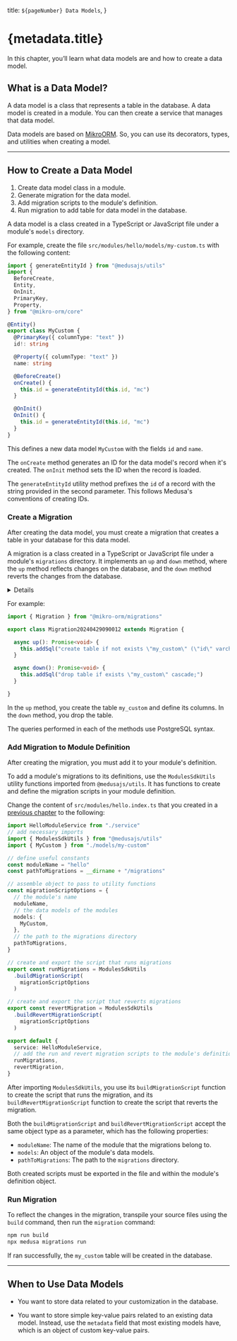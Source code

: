   title: `${pageNumber} Data Models`,
}

# {metadata.title}

In this chapter, you’ll learn what data models are and how to create a data model.

## What is a Data Model?

A data model is a class that represents a table in the database. A data model is created in a module. You can then create a service that manages that data model.

Data models are based on [MikroORM](https://mikro-orm.io/docs/quick-start). So, you can use its decorators, types, and utilities when creating a model.

---

## How to Create a Data Model

<Note title="Steps Summary">

1. Create data model class in a module.
2. Generate migration for the data model.
3. Add migration scripts to the module's definition.
4. Run migration to add table for data model in the database.

</Note>

A data model is a class created in a TypeScript or JavaScript file under a module's `models` directory.

For example, create the file `src/modules/hello/models/my-custom.ts` with the following content:

```ts title="src/modules/hello/models/my-custom.ts"
import { generateEntityId } from "@medusajs/utils"
import { 
  BeforeCreate, 
  Entity, 
  OnInit, 
  PrimaryKey, 
  Property,
} from "@mikro-orm/core"

@Entity()
export class MyCustom {
  @PrimaryKey({ columnType: "text" })
  id!: string

  @Property({ columnType: "text" })
  name: string

  @BeforeCreate()
  onCreate() {
    this.id = generateEntityId(this.id, "mc")
  }

  @OnInit()
  OnInit() {
    this.id = generateEntityId(this.id, "mc")
  }
}
```

This defines a new data model `MyCustom` with the fields `id` and `name`.

The `onCreate` method generates an ID for the data model's record when it's created. The `onInit` method sets the ID when the record is loaded.

<Note title="Tip">

The `generateEntityId` utility method prefixes the `id` of a record with the string provided in the second parameter. This follows Medusa's conventions of creating IDs.

</Note>

### Create a Migration

After creating the data model, you must create a migration that creates a table in your database for this data model.

A migration is a class created in a TypeScript or JavaScript file under a module's `migrations` directory. It implements an `up` and `down` method, where the `up` method reflects changes on the database, and the `down` method reverts the changes from the database.

<Details summaryContent="Generate with MikroORM">
  MikroORM provides a CLI tool that helps you generate migrations. To use it:

  1. Create the file `src/modules/hello/mikro-orm.config.dev.ts` with the following content:

  ```ts
  import "dotenv/config"
  import path from "path"
  import { TSMigrationGenerator } from "@medusajs/utils"
  import { MyCustom } from "./models/my-custom"

  module.exports = {
    entities: [MyCustom],
    schema: "public",
    clientUrl: "postgres://postgres@localhost/medusa-hello",
    type: "postgresql",
    migrations: {
      path: path.join(__dirname, "migrations"),
      generator: TSMigrationGenerator,
    },
  }
  ```

  2. Run the following command in the root directory of your Medusa application:

  ```bash
  npx cross-env MIKRO_ORM_CLI=./src/modules/hello/mikro-orm.config.dev.ts mikro-orm migration:create
  ```

  <Note title="Tip">

  Add this command as a script in `package.json` for easy usage in the future. Use this command whenever you want to generate a new migration in your module.

  </Note>

  After running the command, a new file is created under the `src/modules/hello/migrations` directory. This file holds `up` and `down` methods that define the actions to execute when running and reverting the migration respectively.
  
</Details>

For example:

```ts title="src/modules/migrations/Migration20240429090012.ts"
import { Migration } from "@mikro-orm/migrations"

export class Migration20240429090012 extends Migration {

  async up(): Promise<void> {
    this.addSql("create table if not exists \"my_custom\" (\"id\" varchar(255) not null, \"name\" text not null, constraint \"my_custom_pkey\" primary key (\"id\"));")
  }

  async down(): Promise<void> {
    this.addSql("drop table if exists \"my_custom\" cascade;")
  }

}
```

In the `up` method, you create the table `my_custom` and define its columns. In the `down` method, you drop the table.

<Note title="Tip">

The queries performed in each of the methods use PostgreSQL syntax.

</Note>

### Add Migration to Module Definition

After creating the migration, you must add it to your module's definition.

To add a module's migrations to its definitions, use the `ModulesSdkUtils` utility functions imported from `@medusajs/utils`. It has functions to create and define the migration scripts in your module definition.

Change the content of `src/modules/hello.index.ts` that you created in a [previous chapter](../modules-and-services/page.mdx) to the following:

```ts title="src/modules/hello.index.ts" highlights={[["2"], ["6"], ["10"], ["12"], ["14"], ["18"], ["22"], ["28"], ["36"]]}
import HelloModuleService from "./service"
// add necessary imports
import { ModulesSdkUtils } from "@medusajs/utils"
import { MyCustom } from "./models/my-custom"

// define useful constants
const moduleName = "hello"
const pathToMigrations = __dirname + "/migrations"

// assemble object to pass to utility functions
const migrationScriptOptions = {
  // the module's name
  moduleName,
  // the data models of the modules
  models: {
    MyCustom,
  },
  // the path to the migrations directory
  pathToMigrations,
}

// create and export the script that runs migrations
export const runMigrations = ModulesSdkUtils
  .buildMigrationScript(
    migrationScriptOptions
  )

// create and export the script that reverts migrations
export const revertMigration = ModulesSdkUtils
  .buildRevertMigrationScript(
    migrationScriptOptions
  )

export default {
  service: HelloModuleService,
  // add the run and revert migration scripts to the module's definition
  runMigrations,
  revertMigration,
}
```

After importing `ModulesSdkUtils`, you use its `buildMigrationScript` function to create the script that runs the migration, and its `buildRevertMigrationScript` function to create the script that reverts the migration.

Both the `buildMigrationScript` and `buildRevertMigrationScript` accept the same object type as a parameter, which has the following properties:

- `moduleName`: The name of the module that the migrations belong to.
- `models`: An object of the module's data models.
- `pathToMigrations`: The path to the `migrations` directory.

Both created scripts must be exported in the file and within the module's definition object.

### Run Migration

To reflect the changes in the migration, transpile your source files using the `build` command, then run the `migration` command:

```bash npm2yarn
npm run build
npx medusa migrations run
```

If ran successfully, the `my_custom` table will be created in the database.

---

## When to Use Data Models

<Note title="Use data models when" type="success">

- You want to store data related to your customization in the database.

</Note>

<Note title="Don't use data models if" type="error">

- You want to store simple key-value pairs related to an existing data model. Instead, use the `metadata` field that most existing models have, which is an object of custom key-value pairs.

</Note>
